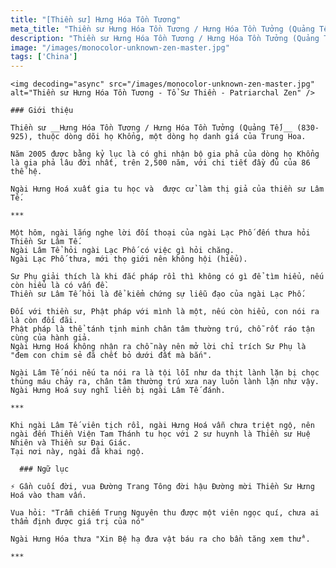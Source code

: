 ```yaml
---
title: "[Thiền sư] Hưng Hóa Tồn Tương"
meta_title: "Thiền sư Hưng Hóa Tồn Tương / Hưng Hóa Tồn Tưởng (Quảng Tế)"
description: "Thiền sư Hưng Hóa Tồn Tương / Hưng Hóa Tồn Tưởng (Quảng Tế)"
image: "/images/monocolor-unknown-zen-master.jpg"
tags: ['China']
---
```


<div className="grid xl:grid-cols-8 lg:grid-cols-8 md:grid-cols-2 sm:grid-cols-2 xs:grid-cols-1 gap-8 bg-body dark:bg-darkmode-body">

  <div className="lg:col-span-3 md:col-span-1">

    <img decoding="async" src="/images/monocolor-unknown-zen-master.jpg" alt="Thiền sư Hưng Hóa Tồn Tương - Tổ Sư Thiền - Patriarchal Zen" />

    ### Giới thiệu

    Thiền sư __Hưng Hóa Tồn Tương / Hưng Hóa Tồn Tưởng (Quảng Tế)__ (830-925), thuộc dòng dõi họ Khổng, một dòng họ danh giá của Trung Hoa.

    Năm 2005 được bằng kỷ lục là có ghi nhận bộ gia phả của dòng họ Khổng là gia phả lâu đời nhất, trên 2,500 năm, với chi tiết đầy đủ của 86 thế hệ.

    Ngài Hưng Hoá xuất gia tu học và  được cử làm thị giả của thiền sư Lâm Tế.

    ***

    Một hôm, ngài lắng nghe lời đối thoại của ngài Lạc Phố đến thưa hỏi Thiền Sư Lâm Tế.
    Ngài Lâm Tể hỏi ngài Lạc Phố có việc gì hỏi chăng.
    Ngài Lạc Phố thưa, mới thọ giới nên không hội (hiểu).

    Sư Phụ giải thích là khi đắc pháp rồi thì không có gì để tìm hiểu, nếu còn hiểu là có vấn đề.
    Thiền sư Lâm Tế hỏi là để kiểm chứng sự liễu đạo của ngài Lạc Phố.

    Đối với thiền sư, Phật pháp với mình là một, nếu còn hiểu, con nói ra là còn đối đãi.
    Phật pháp là thể tánh tịnh minh chân tâm thường trú, chỗ rốt ráo tận cùng của hành giả.
    Ngài Hưng Hoá không nhận ra chỗ này nên mở lời chỉ trích Sư Phụ là "đem con chim sẻ đã chết bỏ dưới đất mà bắn".

    Ngài Lâm Tế nói nếu ta nói ra là tội lỗi như da thịt lành lặn bị chọc thủng máu chảy ra, chân tâm thường trú xưa nay luôn lành lặn như vậy.
    Ngài Hưng Hoá suy nghĩ liền bị ngài Lâm Tế đánh.

    ***

    Khi ngài Lâm Tế viên tịch rồi, ngài Hưng Hoá vẫn chưa triệt ngộ, nên ngài đến Thiền Viện Tam Thánh tu học với 2 sư huynh là Thiền sư Huệ Nhiên và Thiền sư Đại Giác.
    Tại nơi này, ngài đã khai ngộ.

  </div>

  <div className="lg:col-span-5 md:col-span-1">

      ### Ngữ lục

    ⚡️ Gần cuối đời, vua Đường Trang Tông đời hậu Đường mời Thiền Sư Hưng Hoá vào tham vấn.

    Vua hỏi: "Trẫm chiếm Trung Nguyên thu được một viên ngọc quí, chưa ai thẩm định được giá trị của nó"

    Ngài Hưng Hóa thưa "Xin Bệ hạ đưa vật báu ra cho bần tăng xem thử".

    ***



  </div>

</div>
